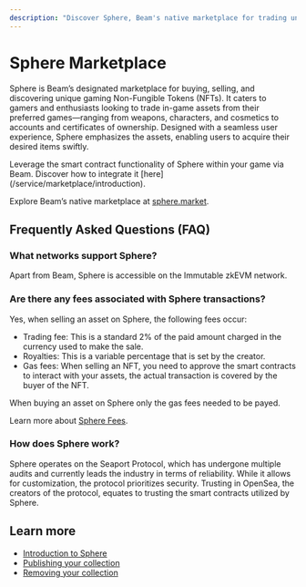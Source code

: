 ```yaml
---
description: "Discover Sphere, Beam's native marketplace for trading unique gaming NFTs. Explore a seamless user experience for acquiring in-game assets swiftly."
---
```



# Sphere Marketplace

Sphere is Beam’s designated marketplace for buying, selling, and discovering unique gaming Non-Fungible Tokens (NFTs). It caters to gamers and enthusiasts looking to trade in-game assets from their preferred games—ranging from weapons, characters, and cosmetics to accounts and certificates of ownership. Designed with a seamless user experience, Sphere emphasizes the assets, enabling users to acquire their desired items swiftly.

<Callout type="info" emoji="ℹ️">
  Leverage the smart contract functionality of Sphere within your game via Beam.
  Discover how to integrate it [here](/service/marketplace/introduction).
</Callout>

Explore Beam’s native marketplace at [sphere.market](https://sphere.market).

## Frequently Asked Questions (FAQ)

### What networks support Sphere?

Apart from Beam, Sphere is accessible on the Immutable zkEVM network.

### Are there any fees associated with Sphere transactions?

Yes, when selling an asset on Sphere, the following fees occur:
  - Trading fee: This is a standard 2% of the paid amount charged in the currency used to make the sale. 
  - Royalties: This is a variable percentage that is set by the creator.
  - Gas fees: When selling an NFT, you need to approve the smart contracts to interact with your assets, the actual transaction is covered by the buyer of the NFT.

When buying an asset on Sphere only the gas fees needed to be payed. 

Learn more about [Sphere Fees](https://sphere.market/article/fees).

### How does Sphere work?

Sphere operates on the Seaport Protocol, which has undergone multiple audits and currently leads the industry in terms of reliability. While it allows for customization, the protocol prioritizes security. Trusting in OpenSea, the creators of the protocol, equates to trusting the smart contracts utilized by Sphere.

## Learn more

- [Introduction to Sphere](/service/sphere/introduction)
- [Publishing your collection](/service/sphere/publish-collections)
- [Removing your collection](/service/sphere/remove-collections)